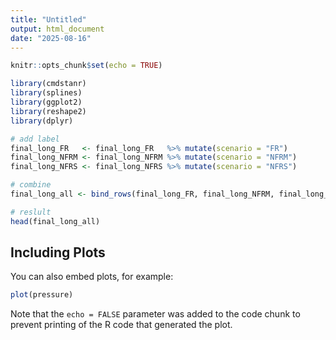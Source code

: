 ```yaml
---
title: "Untitled"
output: html_document
date: "2025-08-16"
---
```


```r
knitr::opts_chunk$set(echo = TRUE)

library(cmdstanr)
library(splines)
library(ggplot2)
library(reshape2)
library(dplyr)
```


```r
# add label
final_long_FR   <- final_long_FR   %>% mutate(scenario = "FR")
final_long_NFRM <- final_long_NFRM %>% mutate(scenario = "NFRM")
final_long_NFRS <- final_long_NFRS %>% mutate(scenario = "NFRS")

# combine
final_long_all <- bind_rows(final_long_FR, final_long_NFRM, final_long_NFRS)

# reslult
head(final_long_all)

```

## Including Plots

You can also embed plots, for example:

```r
plot(pressure)
```

Note that the `echo = FALSE` parameter was added to the code chunk to prevent printing of the R code that generated the plot.
